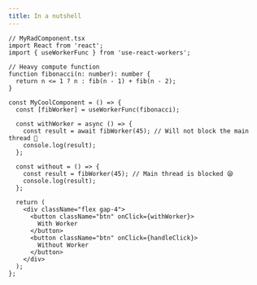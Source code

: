 ```yaml
---
title: In a nutshell
---
```



<UseWorkerFunc client:only="react" />

```tsx
// MyRadComponent.tsx
import React from 'react';
import { useWorkerFunc } from 'use-react-workers';

// Heavy compute function
function fibonacci(n: number): number {
  return n <= 1 ? n : fib(n - 1) + fib(n - 2);
}

const MyCoolComponent = () => {
  const [fibWorker] = useWorkerFunc(fibonacci);

  const withWorker = async () => {
    const result = await fibWorker(45); // Will not block the main thread 🥳
    console.log(result);
  };

  const without = () => {
    const result = fibWorker(45); // Main thread is blocked 😪
    console.log(result);
  };

  return (
    <div className="flex gap-4">
      <button className="btn" onClick={withWorker}>
        With Worker
      </button>
      <button className="btn" onClick={handleClick}>
        Without Worker
      </button>
    </div>
  );
};
```

<LinkCard
  title="Check out the Author"
  description="Justin Wallace is a Senior Software Engineer at OctoML and is always open to collaberation or just a chat"
  icon="github"
  href="https://www.justinwallace.dev"
/>
